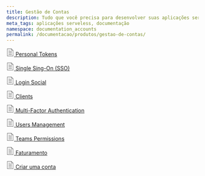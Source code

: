 ```yaml
---
title: Gestão de Contas
description: Tudo que você precisa para desenvolver suas aplicações serveless em um só lugar, de API à documentação 
meta_tags: aplicações serveless, documentação
namespace: documentation_accounts
permalink: /documentacao/produtos/gestao-de-contas/
---
```


[<svg width="20" xmlns="http://www.w3.org/2000/svg" class="icon icon-list" viewBox="0 0 60 60"><g stroke="#333" fill="#333" stroke-width="0"><g stroke="none"><path d="M42.5 22h-25a1 1 0 1 0 0 2h25a1 1 0 1 0 0-2zm-25-6h10a1 1 0 1 0 0-2h-10a1 1 0 1 0 0 2zm25 14h-25a1 1 0 1 0 0 2h25a1 1 0 1 0 0-2zm0 8h-25a1 1 0 1 0 0 2h25a1 1 0 1 0 0-2zm0 8h-25a1 1 0 1 0 0 2h25a1 1 0 1 0 0-2z"/><path d="M38.914 0H6.5v60h47V14.586L38.914 0zm.586 3.414L50.086 14H39.5V3.414zM8.5 58V2h29v14h14v42h-43z"/></g></g></svg> Personal Tokens](/pt-br/documentacao/produtos/gestao-de-contas/personal-tokens/)

[<svg width="20" xmlns="http://www.w3.org/2000/svg" class="icon icon-list" viewBox="0 0 60 60"><g stroke="#333" fill="#333" stroke-width="0"><g stroke="none"><path d="M42.5 22h-25a1 1 0 1 0 0 2h25a1 1 0 1 0 0-2zm-25-6h10a1 1 0 1 0 0-2h-10a1 1 0 1 0 0 2zm25 14h-25a1 1 0 1 0 0 2h25a1 1 0 1 0 0-2zm0 8h-25a1 1 0 1 0 0 2h25a1 1 0 1 0 0-2zm0 8h-25a1 1 0 1 0 0 2h25a1 1 0 1 0 0-2z"/><path d="M38.914 0H6.5v60h47V14.586L38.914 0zm.586 3.414L50.086 14H39.5V3.414zM8.5 58V2h29v14h14v42h-43z"/></g></g></svg> Single Sing-On (SSO)](/pt-br/documentacao/produtos/gestao-de-contas/single-sign-on/)

[<svg width="20" xmlns="http://www.w3.org/2000/svg" class="icon icon-list" viewBox="0 0 60 60"><g stroke="#333" fill="#333" stroke-width="0"><g stroke="none"><path d="M42.5 22h-25a1 1 0 1 0 0 2h25a1 1 0 1 0 0-2zm-25-6h10a1 1 0 1 0 0-2h-10a1 1 0 1 0 0 2zm25 14h-25a1 1 0 1 0 0 2h25a1 1 0 1 0 0-2zm0 8h-25a1 1 0 1 0 0 2h25a1 1 0 1 0 0-2zm0 8h-25a1 1 0 1 0 0 2h25a1 1 0 1 0 0-2z"/><path d="M38.914 0H6.5v60h47V14.586L38.914 0zm.586 3.414L50.086 14H39.5V3.414zM8.5 58V2h29v14h14v42h-43z"/></g></g></svg> Login Social](/pt-br/documentacao/produtos/gestao-de-contas/social-login/)

[<svg width="20" xmlns="http://www.w3.org/2000/svg" class="icon icon-list" viewBox="0 0 60 60"><g stroke="#333" fill="#333" stroke-width="0"><g stroke="none"><path d="M42.5 22h-25a1 1 0 1 0 0 2h25a1 1 0 1 0 0-2zm-25-6h10a1 1 0 1 0 0-2h-10a1 1 0 1 0 0 2zm25 14h-25a1 1 0 1 0 0 2h25a1 1 0 1 0 0-2zm0 8h-25a1 1 0 1 0 0 2h25a1 1 0 1 0 0-2zm0 8h-25a1 1 0 1 0 0 2h25a1 1 0 1 0 0-2z"/><path d="M38.914 0H6.5v60h47V14.586L38.914 0zm.586 3.414L50.086 14H39.5V3.414zM8.5 58V2h29v14h14v42h-43z"/></g></g></svg> Clients](/pt-br/documentacao/produtos/gestao-de-contas/clients/)

[<svg width="20" xmlns="http://www.w3.org/2000/svg" class="icon icon-list" viewBox="0 0 60 60"><g stroke="#333" fill="#333" stroke-width="0"><g stroke="none"><path d="M42.5 22h-25a1 1 0 1 0 0 2h25a1 1 0 1 0 0-2zm-25-6h10a1 1 0 1 0 0-2h-10a1 1 0 1 0 0 2zm25 14h-25a1 1 0 1 0 0 2h25a1 1 0 1 0 0-2zm0 8h-25a1 1 0 1 0 0 2h25a1 1 0 1 0 0-2zm0 8h-25a1 1 0 1 0 0 2h25a1 1 0 1 0 0-2z"/><path d="M38.914 0H6.5v60h47V14.586L38.914 0zm.586 3.414L50.086 14H39.5V3.414zM8.5 58V2h29v14h14v42h-43z"/></g></g></svg> Multi-Factor Authentication](/pt-br/documentacao/produtos/gestao-de-contas/multi-factor-authentication/)

[<svg width="20" xmlns="http://www.w3.org/2000/svg" class="icon icon-list" viewBox="0 0 60 60"><g stroke="#333" fill="#333" stroke-width="0"><g stroke="none"><path d="M42.5 22h-25a1 1 0 1 0 0 2h25a1 1 0 1 0 0-2zm-25-6h10a1 1 0 1 0 0-2h-10a1 1 0 1 0 0 2zm25 14h-25a1 1 0 1 0 0 2h25a1 1 0 1 0 0-2zm0 8h-25a1 1 0 1 0 0 2h25a1 1 0 1 0 0-2zm0 8h-25a1 1 0 1 0 0 2h25a1 1 0 1 0 0-2z"/><path d="M38.914 0H6.5v60h47V14.586L38.914 0zm.586 3.414L50.086 14H39.5V3.414zM8.5 58V2h29v14h14v42h-43z"/></g></g></svg> Users Management](/pt-br/documentacao/produtos/gestao-de-contas/usuarios-e-times/)

[<svg width="20" xmlns="http://www.w3.org/2000/svg" class="icon icon-list" viewBox="0 0 60 60"><g stroke="#333" fill="#333" stroke-width="0"><g stroke="none"><path d="M42.5 22h-25a1 1 0 1 0 0 2h25a1 1 0 1 0 0-2zm-25-6h10a1 1 0 1 0 0-2h-10a1 1 0 1 0 0 2zm25 14h-25a1 1 0 1 0 0 2h25a1 1 0 1 0 0-2zm0 8h-25a1 1 0 1 0 0 2h25a1 1 0 1 0 0-2zm0 8h-25a1 1 0 1 0 0 2h25a1 1 0 1 0 0-2z"/><path d="M38.914 0H6.5v60h47V14.586L38.914 0zm.586 3.414L50.086 14H39.5V3.414zM8.5 58V2h29v14h14v42h-43z"/></g></g></svg> Teams Permissions](/pt-br/documentacao/produtos/gestao-de-contas/teams-permissions/)

[<svg width="20" xmlns="http://www.w3.org/2000/svg" class="icon icon-list" viewBox="0 0 60 60"><g stroke="#333" fill="#333" stroke-width="0"><g stroke="none"><path d="M42.5 22h-25a1 1 0 1 0 0 2h25a1 1 0 1 0 0-2zm-25-6h10a1 1 0 1 0 0-2h-10a1 1 0 1 0 0 2zm25 14h-25a1 1 0 1 0 0 2h25a1 1 0 1 0 0-2zm0 8h-25a1 1 0 1 0 0 2h25a1 1 0 1 0 0-2zm0 8h-25a1 1 0 1 0 0 2h25a1 1 0 1 0 0-2z"/><path d="M38.914 0H6.5v60h47V14.586L38.914 0zm.586 3.414L50.086 14H39.5V3.414zM8.5 58V2h29v14h14v42h-43z"/></g></g></svg> Faturamento](/pt-br/documentacao/produtos/gestao-de-contas/faturamento/)

[<svg width="20" xmlns="http://www.w3.org/2000/svg" class="icon icon-list" viewBox="0 0 60 60"><g stroke="#333" fill="#333" stroke-width="0"><g stroke="none"><path d="M42.5 22h-25a1 1 0 1 0 0 2h25a1 1 0 1 0 0-2zm-25-6h10a1 1 0 1 0 0-2h-10a1 1 0 1 0 0 2zm25 14h-25a1 1 0 1 0 0 2h25a1 1 0 1 0 0-2zm0 8h-25a1 1 0 1 0 0 2h25a1 1 0 1 0 0-2zm0 8h-25a1 1 0 1 0 0 2h25a1 1 0 1 0 0-2z"/><path d="M38.914 0H6.5v60h47V14.586L38.914 0zm.586 3.414L50.086 14H39.5V3.414zM8.5 58V2h29v14h14v42h-43z"/></g></g></svg> Criar uma conta](/pt-br/documentacao/produtos/gestao-de-contas/criar-conta/)


